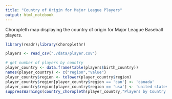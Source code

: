 ---
title: "Country of Origin for Major League Players"
output: html_notebook
---

Choropleth map displaying the country of origin for Major League Baseball players.
```{r}
library(readr);library(choroplethr)

players <- read_csv("./data/player.csv")
```

```{r}
# get number of players by country
player_country <- data.frame(table(players$birth_country))
names(player_country) <- c("region","value")
player_country$region <- tolower(player_country$region)
player_country$region[player_country$region == 'can'] <- 'canada'
player_country$region[player_country$region == 'usa'] <- 'united states of america'
suppressWarnings(country_choropleth(player_country,"Players by Country of Origin"))
```

